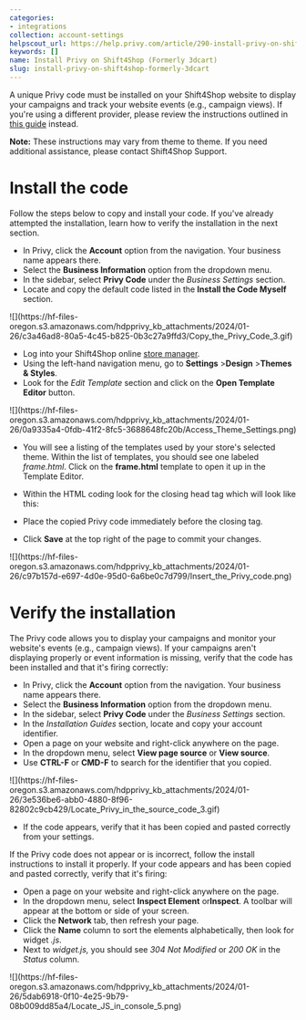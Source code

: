 ```yaml
---
categories:
- integrations
collection: account-settings
helpscout_url: https://help.privy.com/article/290-install-privy-on-shift4shop-formerly-3dcart
keywords: []
name: Install Privy on Shift4Shop (Formerly 3dcart)
slug: install-privy-on-shift4shop-formerly-3dcart
---
```

A unique Privy code must be installed on your Shift4Shop website to display
your campaigns and track your website events (e.g., campaign views). If you're
using a different provider, please review the instructions outlined in [this
guide](https://privy.helpscoutdocs.com/article/73-install-privy-on-your-site)
instead.

**Note:** These instructions may vary from theme to theme. If you need
additional assistance, please contact Shift4Shop Support.

# Install the code

Follow the steps below to copy and install your code. If you've already
attempted the installation, learn how to verify the installation in the next
section.

  * In Privy, click the **Account** option from the navigation. Your business name appears there. 
  * Select the **Business Information** option from the dropdown menu. 
  * In the sidebar, select **Privy Code** under the  _Business Settings_ section. 
  * Locate and copy the default code listed in the **Install the Code Myself** section. 

![](https://hf-files-
oregon.s3.amazonaws.com/hdpprivy_kb_attachments/2024/01-26/c3a46ad8-80a5-4c45-b825-0b3c27a9ffd3/Copy_the_Privy_Code_3.gif)

  * Log into your Shift4Shop online [store manager](https://www.shift4shop.com/login-page.html). 
  * Using the left-hand navigation menu, go to **Settings** >**Design** >**Themes & Styles**.
  * Look for the _Edit Template_ section and click on the **Open Template Editor** button.

![](https://hf-files-
oregon.s3.amazonaws.com/hdpprivy_kb_attachments/2024/01-26/0a9335a4-0fdb-41f2-8fc5-3688648fc20b/Access_Theme_Settings.png)

  * You will see a listing of the templates used by your store's selected theme. Within the list of templates, you should see one labeled _frame.html_. Click on the **frame.html** template to open it up in the Template Editor.
  * Within the HTML coding look for the closing head tag which will look like this:

    
    
    </head>
    

  * Place the copied Privy code immediately before the closing </head> tag. 
  * Click **Save** at the top right of the page to commit your changes. 

![](https://hf-files-
oregon.s3.amazonaws.com/hdpprivy_kb_attachments/2024/01-26/c97b157d-e697-4d0e-95d0-6a6be0c7d799/Insert_the_Privy_code.png)

# Verify the installation

The Privy code allows you to display your campaigns and monitor your website's
events (e.g., campaign views). If your campaigns aren't displaying properly or
event information is missing, verify that the code has been installed and that
it's firing correctly:

  * In Privy, click the **Account** option from the navigation. Your business name appears there. 
  * Select the **Business Information** option from the dropdown menu. 
  * In the sidebar, select **Privy Code** under the  _Business Settings_ section. 
  * In the _Installation Guides_ section, locate and copy your account identifier. 
  * Open a page on your website and right-click anywhere on the page.
  * In the dropdown menu, select **View page source** or **View source**.
  * Use **CTRL-F** or **CMD-F** to search for the identifier that you copied.

![](https://hf-files-
oregon.s3.amazonaws.com/hdpprivy_kb_attachments/2024/01-26/3e536be6-abb0-4880-8f96-82802c9cb429/Locate_Privy_in_the_source_code_3.gif)

  * If the code appears, verify that it has been copied and pasted correctly from your settings.

If the Privy code does not appear or is incorrect, follow the install
instructions to install it properly. If your code appears and has been copied
and pasted correctly, verify that it's firing:

  * Open a page on your website and right-click anywhere on the page.
  * In the dropdown menu, select **Inspect Element** or**Inspect**. A toolbar will appear at the bottom or side of your screen.
  * Click the **Network** tab, then refresh your page. 
  * Click the **Name** column to sort the elements alphabetically, then look for widget _.js_. 
  * Next to _widget.js,_ you should see  _304 Not Modified_ or  _200 OK_ in the  _Status_ column.

![](https://hf-files-
oregon.s3.amazonaws.com/hdpprivy_kb_attachments/2024/01-26/5dab6918-0f10-4e25-9b79-08b009dd85a4/Locate_JS_in_console_5.png)

